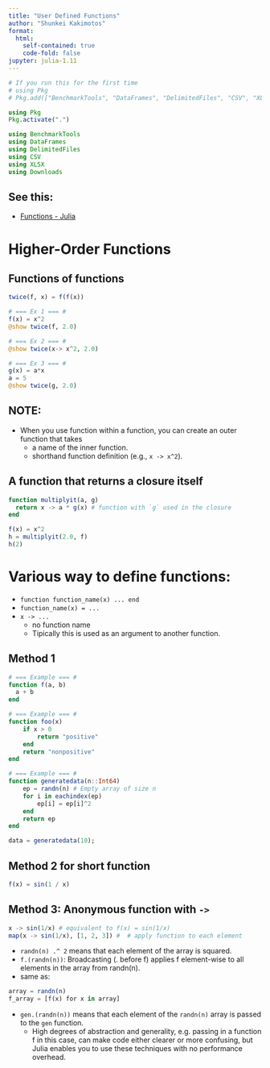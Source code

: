 ```yaml
---
title: "User Defined Functions"
author: "Shunkei Kakimotos"
format:
  html:
    self-contained: true
    code-fold: false
jupyter: julia-1.11
---
```


```julia
# If you run this for the first time
# using Pkg
# Pkg.add(["BenchmarkTools", "DataFrames", "DelimitedFiles", "CSV", "XLSX", "Downloads"])
```

```julia
using Pkg
Pkg.activate(".")

using BenchmarkTools
using DataFrames
using DelimitedFiles
using CSV
using XLSX
using Downloads
```

::: {.callout-tip}
## See this:
+ [Functions - Julia](https://docs.julialang.org/en/v1/manual/functions/)
:::


# Higher-Order Functions

## Functions of functions
```julia
twice(f, x) = f(f(x))

# === Ex 1 === #
f(x) = x^2
@show twice(f, 2.0)

# === Ex 2 === #
@show twice(x-> x^2, 2.0)

# === Ex 3 === #
g(x) = a*x
a = 5
@show twice(g, 2.0)
```

::: {.callout-note}
## NOTE:
+ When you use function within a function, you can create an outer function that takes 
  + a name of the inner function.
  + shorthand function definition (e.g., `x -> x^2`).
:::

## A function that returns a closure itself
```julia
function multiplyit(a, g)
  return x -> a * g(x) # function with `g` used in the closure
end

f(x) = x^2
h = multiplyit(2.0, f)
h(2)
```

# Various way to define functions: 

+ `function function_name(x) ... end`
+ `function_name(x) = ...`
+ `x -> ...`
  + no function name
  + Tipically this is used as an argument to another function.


## Method 1
```julia
# === Example === #
function f(a, b)
  a + b
end

# === Example === #
function foo(x)
    if x > 0
        return "positive"
    end
    return "nonpositive"
end

# === Example === #
function generatedata(n::Int64)
    ep = randn(n) # Empty array of size n
    for i in eachindex(ep)
        ep[i] = ep[i]^2
    end
    return ep
end

data = generatedata(10);
```


## Method 2 for short function
```julia
f(x) = sin(1 / x)
```


## Method 3: Anonymous function with `->`
```julia
x -> sin(1/x) # equivalent to f(x) = sin(1/x)
map(x -> sin(1/x), [1, 2, 3]) #  # apply function to each element
```


::: {.callout-tip}
+ `randn(n) .^ 2` means that each element of the array is squared.
+ `f.(randn(n))`: Broadcasting (. before f) applies f element-wise to all elements in the array from randn(n). 
+ same as:

```julia
array = randn(n)
f_array = [f(x) for x in array]
```

+ `gen.(randn(n))` means that each element of the `randn(n)` array is passed to the `gen` function.
  + High degrees of abstraction and generality, e.g. passing in a function f in this case, can make code either clearer or more confusing, but Julia enables you to use these techniques with no performance overhead.
:::